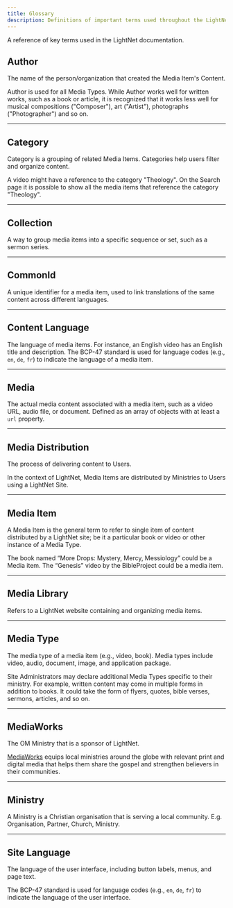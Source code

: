 ```yaml
---
title: Glossary
description: Definitions of important terms used throughout the LightNet documentation.
---
```


A reference of key terms used in the LightNet documentation.

## Author

The name of the person/organization that created the Media Item's Content. 

Author is used for all Media Types.
While Author works well for written works, such as a book or article, it is recognized that it works less well for musical compositions ("Composer"), art ("Artist"), photographs ("Photographer") and so on.

---

## Category

Category is a grouping of related Media Items. Categories help users filter and organize content.

A video might have a reference to the category "Theology". On the Search page it is possible to show all the media items that reference the category "Theology".

---

## Collection

A way to group media items into a specific sequence or set, such as a sermon series.

---

## CommonId

A unique identifier for a media item, used to link translations of the same content across different languages.

---

## Content Language

The language of media items.
For instance, an English video has an English title and description.
The BCP-47 standard is used for language codes (e.g., `en`, `de`, `fr`) to indicate the language of a media item.

---

## Media

The actual media content associated with a media item, such as a video URL, audio file, or document. Defined as an array of objects with at least a `url` property.

---

## Media Distribution
The process of delivering content to Users.

In the context of LightNet, Media Items are distributed by Ministries to Users using a LightNet Site.

---

## Media Item
A Media Item is the general term to refer to single item of content distributed by a LightNet site; be it a particular book or video or other instance of a Media Type.

The book named “More Drops: Mystery, Mercy, Messiology” could be a Media item. The “Genesis” video by the BibleProject could be a media item.

--- 

## Media Library

Refers to a LightNet website containing and organizing media items.

---

## Media Type

The media type of a media item (e.g., video, book). Media types include video, audio, document, image, and application package.

Site Administrators may declare additional Media Types specific to their ministry. For example, written content may come in multiple forms in addition to books. It could take the form of flyers, quotes, bible verses, sermons, articles, and so on.

---

## MediaWorks

The OM Ministry that is a sponsor of LightNet.

[MediaWorks](https://www.om.org/eng/mediaworks) equips local ministries around the globe with relevant print and digital media that helps them share the gospel and strengthen believers in their communities.

---

## Ministry

A Ministry is a Christian organisation that is serving a local community.
E.g. Organisation, Partner, Church, Ministry.

---

## Site Language

The language of the user interface, including button labels, menus, and page text.

The BCP-47 standard is used for language codes (e.g., `en`, `de`, `fr`) to indicate the language of the user interface.
